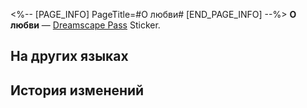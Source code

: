 <%-- [PAGE_INFO]
PageTitle=#О любви#
[END_PAGE_INFO] --%>
{{Предмет Инфобокс
|id          = 223022
|Изображение = Dreamscape Pass Sticker Text.png
|Тип         = Dreamscape Pass Sticker
|Тип2        = Красивая жизнь Stickers
|Инвентарь   = 
|Редкость    = 4
|Эффект      = 
|Описание    = Пронумерованные наклейки, используемые для украшения дневника сновидений. Бывают самыми разными.
|Источник1   = [[Встретьтесь с влюблённым «Рекламщиком»]]
}}
{{Описание|Разумеется, здесь можно отыскать истинную (хоть и искусственную) любовь.}}
'''О любви''' — [[Dreamscape Pass]] Sticker.

==На других языках==
{{На других языках
|en   = About Love
|zhs  = 有关爱
|zht  = 有關愛
|ja   = 愛について
|ko   = 사랑에 관해
|es   = Acerca del amor
|fr   = À propos de l'amour
|ru   = О любви
|th   = เกี่ยวกับความรัก
|vi   = Về Tình Yêu
|de   = Über Liebe
|id   = Tentang Cinta
|pt   = Sobre o Amor
}}

==История изменений==
{{История изменений|3.5}}